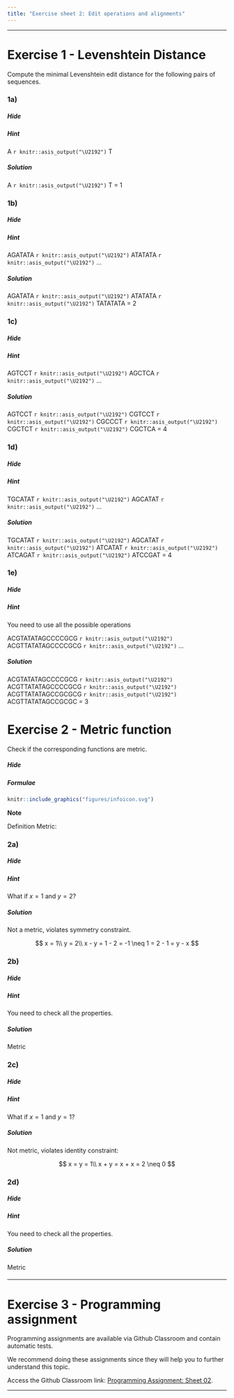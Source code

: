 ```yaml
---
title: "Exercise sheet 2: Edit operations and alignments"
---
```


---------------------------------

# Exercise 1 - Levenshtein Distance

Compute the minimal Levenshtein edit distance for the following pairs of sequences.

### 1a)

::: {.question data-latex=""}

\begin{align}
S_{1} = A\\
S_{2} = T
\end{align}

:::

#### {.tabset}

##### Hide



##### Hint

A `r knitr::asis_output("\U2192")` T



##### Solution

A `r knitr::asis_output("\U2192")` T = 1

#### {-}

### 1b)

::: {.question data-latex=""}

\begin{align}
S_{1} &= AGATATA\\
S_{2} &= TATATATA
\end{align}

:::


#### {.tabset}

##### Hide


##### Hint

AGATATA `r knitr::asis_output("\U2192")` ATATATA `r knitr::asis_output("\U2192")` ...


##### Solution

AGATATA `r knitr::asis_output("\U2192")` ATATATA `r knitr::asis_output("\U2192")` TATATATA = 2

#### {-}


### 1c)

::: {.question data-latex=""}

\begin{align}
S_{1} = AGTCCT\\
S_{2} = CGCTCA
\end{align}

:::


#### {.tabset}

##### Hide



##### Hint

AGTCCT `r knitr::asis_output("\U2192")` AGCTCA `r knitr::asis_output("\U2192")` ...



##### Solution

AGTCCT `r knitr::asis_output("\U2192")` CGTCCT `r knitr::asis_output("\U2192")` CGCCCT `r knitr::asis_output("\U2192")` CGCTCT `r knitr::asis_output("\U2192")` CGCTCA = 4

#### {-}


### 1d)



::: {.question data-latex=""}

\begin{align}
S_{1} = TGCATAT\\
S_{2} = ATCCGAT
\end{align}

:::

#### {.tabset}

##### Hide



##### Hint

TGCATAT `r knitr::asis_output("\U2192")` AGCATAT `r knitr::asis_output("\U2192")` ...



##### Solution

TGCATAT `r knitr::asis_output("\U2192")` AGCATAT `r knitr::asis_output("\U2192")` ATCATAT `r knitr::asis_output("\U2192")` ATCAGAT `r knitr::asis_output("\U2192")` ATCCGAT = 4

#### {-}


### 1e)



::: {.question data-latex=""}

\begin{align}
S_{1} = ACGTATATAGCCCCGCG\\
S_{2} = ACGTTATATAGCCGCGC
\end{align}

:::

#### {.tabset}

##### Hide



##### Hint

You need to use all the possible operations

ACGTATATAGCCCCGCG `r knitr::asis_output("\U2192")` ACGTTATATAGCCCCGCG `r knitr::asis_output("\U2192")` ...

##### Solution

ACGTATATAGCCCCGCG `r knitr::asis_output("\U2192")` ACGTTATATAGCCCCGCG `r knitr::asis_output("\U2192")` ACGTTATATAGCCGCGCG `r knitr::asis_output("\U2192")` ACGTTATATAGCCGCGC = 3

#### {-}



# Exercise 2 - Metric function

Check if the corresponding functions are metric.

#### {.tabset}


##### Hide

##### Formulae


:::: {#explaining .message-box }
::: {#note-exp .note-header}
```r
knitr::include_graphics("figures/infoicon.svg")
```
**Note**
:::
::: {#note-exp .note-body}

Definition Metric:

\begin{align}
  w(x,y) &= 0  \leftrightarrow x = y\ &\text{(identity)}\\
  w(x, y) &= w(y, x)\ &\text{(symmetric)}\\
  w (x, z) &\leq w (x, y ) + w (y , z) &\text{(triangle inequality)}
\end{align}

:::
::::

#### {-}


### 2a)

\begin{align}
w(x,y) = x-y
\end{align}

#### {.tabset}


##### Hide

##### Hint

What if $x = 1$ and $y = 2$?


##### Solution

Not a metric, violates symmetry constraint.

$$
x = 1\\
y = 2\\
x - y = 1 - 2 = -1 \neq 1 = 2 - 1 = y - x
$$

#### {-}



### 2b)

\begin{align}
w(x,y) = |x-y|
\end{align}



#### {.tabset}


##### Hide


##### Hint

You need to check all the properties.


##### Solution

Metric


#### {-}

### 2c)

\begin{align}
w(x,y) = x+y
\end{align}

#### {.tabset}


##### Hide


##### Hint

What if $x = 1$ and $y = 1$?

##### Solution

Not metric, violates identity constraint:

$$
x = y = 1\\
x + y = x + x = 2 \neq 0 
$$

#### {-}

### 2d)

\begin{align}
w(x,y) = \begin{cases} 1 \ \text{if}\ x  \neq y
\\0\ \text{else}
\end{cases}
\end{align}


#### {.tabset}


##### Hide



##### Hint

You need to check all the properties.

##### Solution

Metric


#### {-}

#### {.tabset} 

---------------------------------

# Exercise 3 - Programming assignment

Programming assignments are available via Github Classroom and contain automatic tests.

We recommend doing these assignments since they will help you to further understand this topic.

Access the Github Classroom link: [Programming Assignment: Sheet 02](https://classroom.github.com/a/F-sdH7RI).

-------------------------------------------


